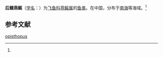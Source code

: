 {{Speciesbox
| name = 后鳍燕鳐
| status = 
| status_system = 
| image = 
| genus = Cypselurus
| species = opisthopus
| authority = (Bleeker, 1866)<ref name='id6736'>{{cite web| url =http://www.bioinfo.cn/db05/BjdwSpecies.php?action=view&id=6736| title =后鳍燕鳐| work =《中国动物物种编目数据库》| publisher =中国科学院微生物研究所| author =中国科学院动物研究所| accessdate =2009-04-11| deadurl =yes| archiveurl =https://web.archive.org/web/20160305102408/http://www.bioinfo.cn/db05/BjdwSpecies.php?action=view&id=6736| archivedate =2016-03-05}}</ref>
}}

'''后鳍燕鳐'''（[[学名|学名]]：{{lang|la|''Cypselurus opisthopus''}}）为[[飞鱼科|飞鱼科]][[燕鳐属|燕鳐属]]的[[鱼类|鱼类]]。在中国，分布于[[南海|南海]]等海域。<ref name='id6736'/>

== 参考文献 ==
{{reflist}}

{{Wikispecies|Cypselurus opisthopus}}
{{Taxonbar|from=Q3434139}}

[[Category:燕鳐属|opisthopus]]


{{鱼类小作品}}